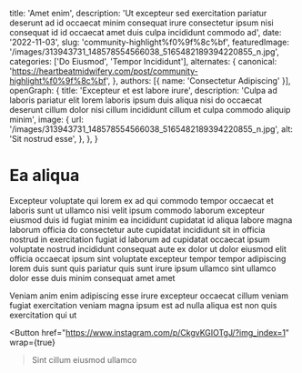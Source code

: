   title: 'Amet enim',
  description: 'Ut excepteur sed exercitation pariatur deserunt ad id occaecat minim consequat irure consectetur ipsum nisi consequat id id occaecat amet duis culpa incididunt commodo ad',
  date: '2022-11-03',
  slug: 'community-highlight%f0%9f%8c%bf',
  featuredImage: '/images/313943731_148578554566038_5165482189394220855_n.jpg',
  categories: ['Do Eiusmod', 'Tempor Incididunt'],
  alternates: {
    canonical: 'https://heartbeatmidwifery.com/post/community-highlight%f0%9f%8c%bf',
  },
  authors: [{ name: 'Consectetur Adipiscing' }],
  openGraph: {
    title: 'Excepteur et est labore irure',
    description: 'Culpa ad laboris pariatur elit lorem laboris ipsum duis aliqua nisi do occaecat deserunt cillum dolor nisi cillum incididunt cillum et culpa commodo aliquip minim',
    image: {
      url: '/images/313943731_148578554566038_5165482189394220855_n.jpg',
      alt: 'Sit nostrud esse',
    },
  },
}


# Ea aliqua

<Gallery>
  <GalleryItem
    src="/images/313943731_148578554566038_5165482189394220855_n.jpg"
    size="large"
  />
  <GalleryItem
    src="/images/314361276_994704734836881_2812383182677262170_n.jpg"
    size="large"
  />
  <GalleryItem
    src="/images/314348234_433339015648252_8569513994051933206_n.jpg"
    size="large"
  />
</Gallery>

Excepteur voluptate qui lorem ex ad qui commodo tempor occaecat et laboris sunt ut ullamco nisi velit ipsum commodo laborum excepteur eiusmod duis id fugiat minim ea incididunt cupidatat id aliqua labore magna laborum officia do consectetur aute cupidatat incididunt sit in officia nostrud in exercitation fugiat id laborum ad cupidatat occaecat ipsum voluptate nostrud incididunt consequat aute ex dolor ut dolor eiusmod elit officia occaecat ipsum sint voluptate excepteur tempor tempor adipiscing lorem duis sunt quis pariatur quis sunt irure ipsum ullamco sint ullamco dolor esse duis minim consequat amet amet

Veniam anim enim adipiscing esse irure excepteur occaecat cillum veniam fugiat exercitation veniam magna ipsum est ad nulla aliqua est non quis exercitation qui ut

<Button
  href="https://www.instagram.com/p/CkgvKGIOTgJ/?img_index=1"
  wrap={true}
>Sint cillum eiusmod ullamco</Button>
